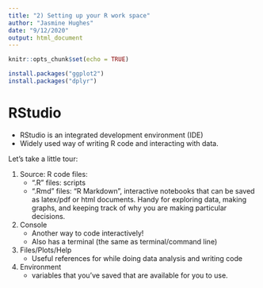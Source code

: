```yaml
---
title: "2) Setting up your R work space"
author: "Jasmine Hughes"
date: "9/12/2020"
output: html_document
---
```


```r
knitr::opts_chunk$set(echo = TRUE)
```

```r
install.packages("ggplot2")
install.packages("dplyr")
```

# RStudio

* RStudio is an integrated development environment (IDE)
* Widely used way of writing R code and interacting with data.

Let's take a little tour:

1. Source: R code files:
    * ".R" files: scripts
    * ".Rmd" files: "R Markdown", interactive notebooks that can be saved as latex/pdf or html documents. Handy for exploring data, making graphs, and keeping track of why you are making particular decisions.
  
2. Console
    * Another way to code interactively!
    * Also has a terminal (the same as terminal/command line)

3. Files/Plots/Help
    * Useful references for while doing data analysis and writing code

4. Environment
    * variables that you've saved that are available for you to use.